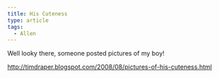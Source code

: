 ```yaml
---
title: His Cuteness
type: article
tags:
  - Allen
---
```


Well looky there, someone posted pictures of my boy!

http://timdraper.blogspot.com/2008/08/pictures-of-his-cuteness.html
